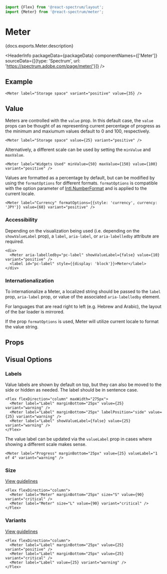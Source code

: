 <!-- Copyright 2020 Adobe. All rights reserved.
This file is licensed to you under the Apache License, Version 2.0 (the "License");
you may not use this file except in compliance with the License. You may obtain a copy
of the License at http://www.apache.org/licenses/LICENSE-2.0
Unless required by applicable law or agreed to in writing, software distributed under
the License is distributed on an "AS IS" BASIS, WITHOUT WARRANTIES OR REPRESENTATIONS
OF ANY KIND, either express or implied. See the License for the specific language
governing permissions and limitations under the License. -->



```jsx import
import {Flex} from '@react-spectrum/layout';
import {Meter} from '@react-spectrum/meter';
```

# Meter

<p>{docs.exports.Meter.description}</p>

<HeaderInfo
  packageData={packageData}
  componentNames={['Meter']}
  sourceData={[{type: 'Spectrum', url: 'https://spectrum.adobe.com/page/meter/'}]} />

## Example

```tsx example
<Meter label="Storage space" variant="positive" value={35} />
```

## Value

Meters are controlled with the `value` prop.
In this default case, the `value` props can be thought of as representing current percentage of progress as the minimum and maxiumum values default to 0 and 100, respectively.

```tsx example
<Meter label="Storage space" value={25} variant="positive" />
```

Alternatively, a different scale can be used by setting the `minValue` and `maxValue`.

```tsx example
<Meter label="Widgets Used" minValue={50} maxValue={150} value={100} variant="positive" />
```

Values are formatted as a percentage by default, but can be modified by using the `formatOptions` for different formats.
`formatOptions` is compatible with the option parameter of [Intl.NumberFormat](https://developer.mozilla.org/en-US/docs/Web/JavaScript/Reference/Global_Objects/NumberFormat) and is applied to the current locale.

```tsx example
<Meter label="Currency" formatOptions={{style: 'currency', currency: 'JPY'}} value={60} variant="positive" />
```

### Accessibility

Depending on the visualization being used (i.e. depending on the `showValueLabel` prop), a `label`, `aria-label`, or `aria-labelledby` attribute are required.

```tsx example
<div>
  <Meter aria-labelledby="pc-label" showValueLabel={false} value={10} variant="positive" />
  <label id="pc-label" style={{display: 'block'}}>Meter</label>
</div>
```

### Internationalization

To internationalize a Meter, a localized string should be passed to the `label` prop, `aria-label` prop, or value of the associated `aria-labelledby` element.

For languages that are read right to left (e.g. Hebrew and Arabic), the layout of the bar loader is mirrored.

If the prop `formatOptions` is used, Meter will utilize current locale to format the value string.

## Props

<PropTable component={docs.exports.Meter} links={docs.links} />

## Visual Options

### Labels

Value labels are shown by default on top, but they can also be moved to the side or hidden as needed.
The label should be in sentence case.

```tsx example
<Flex flexDirection="column" maxWidth="275px">
  <Meter label="Label" marginBottom="25px" value={25} variant="warning" />
  <Meter label="Label" marginBottom="25px" labelPosition="side" value={25} variant="warning" />
  <Meter label="Label" showValueLabel={false} value={25} variant="warning" />
</Flex>
```

The value label can be updated via the `valueLabel` prop in cases where showing a different scale makes sense.
```tsx example
<Meter label="Progress" marginBottom="25px" value={25} valueLabel="1 of 4" variant="warning" />
```

### Size
[View guidelines](https://spectrum.adobe.com/page/meter/#Size)

```tsx example
<Flex flexDirection="column">
  <Meter label="Meter" marginBottom="25px" size="S" value={90} variant="critical" />
  <Meter label="Meter" size="L" value={90} variant="critical" />
</Flex>
```

### Variants
[View guidelines](https://spectrum.adobe.com/page/meter/#Semantic-colors)

```tsx example
<Flex flexDirection="column">
  <Meter label="Label" marginBottom="25px" value={25} variant="positive" />
  <Meter label="Label" marginBottom="25px" value={25} variant="critical" />
  <Meter label="Label" value={25} variant="warning" />
</Flex>
```
